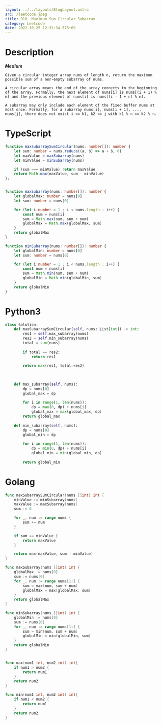 ```yaml
---
layout: ../../layouts/BlogLayout.astro 
src: /leetcode.jpeg
title: 918. Maximum Sum Circular Subarray
category: Leetcode 
date: 2022-10-25 12:32:34.575+00 
---
```



# Description
***Medium***
```
Given a circular integer array nums of length n, return the maximum possible sum of a non-empty subarray of nums.

A circular array means the end of the array connects to the beginning of the array. Formally, the next element of nums[i] is nums[(i + 1) % n] and the previous element of nums[i] is nums[(i - 1 + n) % n].

A subarray may only include each element of the fixed buffer nums at most once. Formally, for a subarray nums[i], nums[i + 1], ..., nums[j], there does not exist i <= k1, k2 <= j with k1 % n == k2 % n.
```

# TypeScript

```typescript
function maxSubarraySumCircular(nums: number[]): number {
    let sum: number = nums.reduce((a, b) => a + b, 0)
    let maxValue = maxSubarray(nums)
    let minValue = minSubarray(nums)

    if (sum === minValue) return maxValue
    return Math.max(maxValue, sum - minValue)
};


function maxSubarray(nums: number[]): number {
    let globalMax: number = nums[0]
    let sum: number = nums[0]

    for (let i:number = 1 ; i < nums.length ; i++) {
        const num = nums[i]
        sum = Math.max(num, sum + num)
        globalMax = Math.max(globalMax, sum)
    }
    return globalMax
}

function minSubarray(nums: number[]): number {
    let globalMin: number = nums[0]
    let sum: number = nums[0]

    for (let i:number = 1 ; i < nums.length ; i++) {
        const num = nums[i]
        sum = Math.min(num, sum + num)
        globalMin = Math.min(globalMin, sum)
    }
    return globalMin
}
```

# Python3
```python
class Solution:
    def maxSubarraySumCircular(self, nums: List[int]) -> int:
        res1 = self.max_subarray(nums) 
        res2 = self.min_subarray(nums)
        total = sum(nums)
        
        if total == res2:
            return res1
        
        return max(res1, total-res2) 
         
        
    
    def max_subarray(self, nums):
        dp = nums[0]
        global_max = dp
         
        for i in range(1, len(nums)):
            dp = max(0, dp) + nums[i]
            global_max = max(global_max, dp)
        return global_max
        
    def min_subarray(self, nums):
        dp = nums[0]
        global_min = dp
         
        for i in range(1, len(nums)):
            dp = min(0, dp) + nums[i]
            global_min = min(global_min, dp)
            
        return global_min
```

# Golang
```go
func maxSubarraySumCircular(nums []int) int {
    minValue := minSubarray(nums)
    maxValue := maxSubarray(nums)
    sum := 0

    for _, num := range nums {
        sum += num
    }

    if sum == minValue {
        return maxValue
    }

    return max(maxValue, sum - minValue)
}

func maxSubarray(nums []int) int {
    globalMax := nums[0]
    sum := nums[0]
    for _, num := range nums[1:] {
        sum = max(num, sum + num)
        globalMax = max(globalMax, sum)
    }
    return globalMax
}

func minSubarray(nums []int) int {
    globalMin := nums[0]
    sum := nums[0]
    for _, num := range nums[1:] {
        sum = min(num, sum + num)
        globalMin = min(globalMin, sum)
    }
    return globalMin
}


func max(num1 int, num2 int) int{
    if num1 > num2 {
        return num1
    }
    return num2
}

func min(num1 int, num2 int) int{
    if num1 < num2 {
        return num1
    }
    return num2
}
```